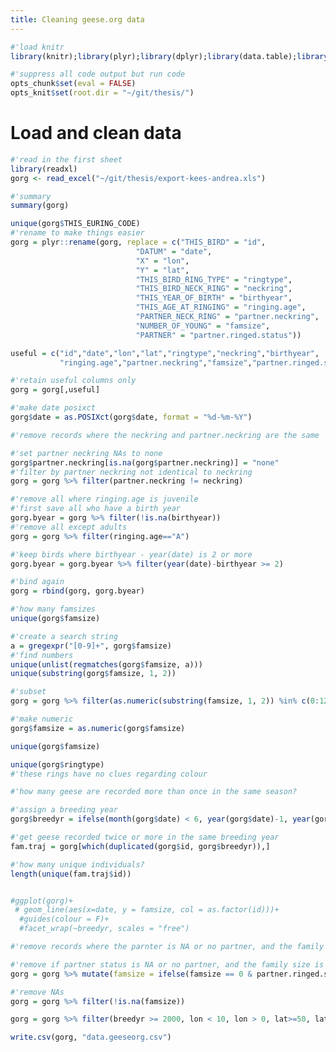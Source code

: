 ```yaml
---
title: Cleaning geese.org data
---
```

```r
#'load knitr
library(knitr);library(plyr);library(dplyr);library(data.table);library(purrr);library(ggplot2);library(readxl)

#'suppress all code output but run code
opts_chunk$set(eval = FALSE)
opts_knit$set(root.dir = "~/git/thesis/")
```

# Load and clean data

```r
#'read in the first sheet
library(readxl)
gorg <- read_excel("~/git/thesis/export-kees-andrea.xls")

#'summary
summary(gorg)

unique(gorg$THIS_EURING_CODE)
#'rename to make things easier
gorg = plyr::rename(gorg, replace = c("THIS_BIRD" = "id",
                            "DATUM" = "date",
                            "X" = "lon",
                            "Y" = "lat",
                            "THIS_BIRD_RING_TYPE" = "ringtype",
                            "THIS_BIRD_NECK_RING" = "neckring",
                            "THIS_YEAR_OF_BIRTH" = "birthyear",
                            "THIS_AGE_AT_RINGING" = "ringing.age",
                            "PARTNER_NECK_RING" = "partner.neckring",
                            "NUMBER_OF_YOUNG" = "famsize",
                            "PARTNER" = "partner.ringed.status"))

useful = c("id","date","lon","lat","ringtype","neckring","birthyear",
           "ringing.age","partner.neckring","famsize","partner.ringed.status")

#'retain useful columns only
gorg = gorg[,useful]

#'make date posixct
gorg$date = as.POSIXct(gorg$date, format = "%d-%m-%Y")
```

```r
#'remove records where the neckring and partner.neckring are the same

#'set partner neckring NAs to none
gorg$partner.neckring[is.na(gorg$partner.neckring)] = "none"
#'filter by partner neckring not identical to neckring
gorg = gorg %>% filter(partner.neckring != neckring)
```

```r
#'remove all where ringing.age is juvenile
#'first save all who have a birth year
gorg.byear = gorg %>% filter(!is.na(birthyear))
#'remove all except adults
gorg = gorg %>% filter(ringing.age=="A")

#'keep birds where birthyear - year(date) is 2 or more
gorg.byear = gorg.byear %>% filter(year(date)-birthyear >= 2)

#'bind again
gorg = rbind(gorg, gorg.byear)
```

```r
#'how many famsizes
unique(gorg$famsize)

#'create a search string
a = gregexpr("[0-9]+", gorg$famsize)
#'find numbers
unique(unlist(regmatches(gorg$famsize, a)))
unique(substring(gorg$famsize, 1, 2))

#'subset
gorg = gorg %>% filter(as.numeric(substring(famsize, 1, 2)) %in% c(0:12))

#'make numeric
gorg$famsize = as.numeric(gorg$famsize)

unique(gorg$famsize)
```

```r
unique(gorg$ringtype)
#'these rings have no clues regarding colour
```

```r
#'how many geese are recorded more than once in the same season?

#'assign a breeding year 
gorg$breedyr = ifelse(month(gorg$date) < 6, year(gorg$date)-1, year(gorg$date))

#'get geese recorded twice or more in the same breeding year
fam.traj = gorg[which(duplicated(gorg$id, gorg$breedyr)),]

#'how many unique individuals?
length(unique(fam.traj$id))


#ggplot(gorg)+
 # geom_line(aes(x=date, y = famsize, col = as.factor(id)))+
  #guides(colour = F)+
  #facet_wrap(~breedyr, scales = "free")
```

```r
#'remove records where the parnter is NA or no partner, and the family size is 0.

#'remove if partner status is NA or no partner, and the family size is 0
gorg = gorg %>% mutate(famsize = ifelse(famsize == 0 & partner.ringed.status %in% c(NA, "Geen partner") & is.na(partner.neckring), NA, famsize))

#'remove NAs
gorg = gorg %>% filter(!is.na(famsize))
```



```r
gorg = gorg %>% filter(breedyr >= 2000, lon < 10, lon > 0, lat>=50, lat<=54)

write.csv(gorg, "data.geeseorg.csv")
```
